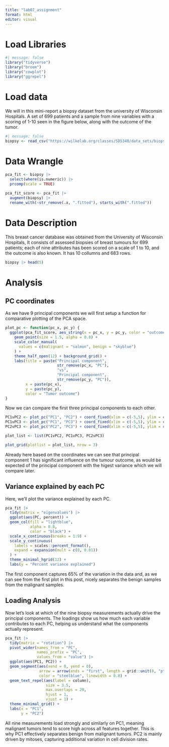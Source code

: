 ```yaml
---
title: "lab07_assignment"
format: html
editor: visual
---
```


# Load Libraries

```r
#| message: false
library("tidyverse")
library("broom")
library("cowplot")
library("ggrepel")
```

# Load data

We will in this mini-report a biopsy dataset from the university of Wisconsin Hospitals. A set of 699 patients and a sample from nine variables with a scoring of 1-10 seen in the figure below, along with the outcome of the tumor.

```r
#| message: false
biopsy <- read_csv("https://wilkelab.org/classes/SDS348/data_sets/biopsy.csv")
```

# Data Wrangle

```r
pca_fit <- biopsy |>
  select(where(is.numeric)) |>
  prcomp(scale = TRUE)
```

```r
pca_fit_score <- pca_fit |>
  augment(biopsy) |>
  rename_with(~str_remove(.x, ".fitted"), starts_with(".fitted"))
```

# Data Description

This breast cancer database was obtained from the University of Wisconsin Hospitals, It consists of assessed biopsies of breast tumours for 699 patients; each of nine attributes has been scored on a scale of 1 to 10, and the outcome is also known. It has 10 collumns and 683 rows.

```r
biopsy |> head(5)
```

# Analysis

## PC coordinates

As we have 9 principal components we will first setup a function for comparative plotting of the PCA space.

```r
plot_pc <- function(pc_x, pc_y) {
  ggplot(pca_fit_score, aes_string(x = pc_x, y = pc_y, color = "outcome")) +
    geom_point(size = 1.5, alpha = 0.8) +
    scale_color_manual(
      values = c(malignant = "salmon", benign = "skyblue")
    ) +
    theme_half_open(12) + background_grid() +
    labs(title = paste("Principal component",
                       str_remove(pc_x, "PC"),
                       "vs",
                       "Principal component",
                       str_remove(pc_y, "PC")),
         x = paste(pc_x),
         y = paste(pc_y),
         color = "Tumor outcome")
}
```

Now we can compare the first three principal components to each other.

```r
PC1vPC2 <- plot_pc("PC1", "PC2") + coord_fixed(xlim = c(-5,5), ylim = c(-3,5))
PC1vPC3 <- plot_pc("PC1", "PC3") + coord_fixed(xlim = c(-5,5), ylim = c(-3,5))
PC2vPC3 <- plot_pc("PC2", "PC3") + coord_fixed(xlim = c(-5,5), ylim = c(-3,5))

plot_list <- list(PC1vPC2, PC1vPC3, PC2vPC3)

plot_grid(plotlist = plot_list, nrow = 3)
```

Already here based on the coordinates we can see that principal component 1 has significant influence on the tumour outcome, as would be expected of the principal component with the higest variance which we will compare later.

## Variance explained by each PC

Here, we’ll plot the variance explained by each PC.

```r
pca_fit |>
  tidy(matrix = "eigenvalues") |>
  ggplot(aes(PC, percent)) +
  geom_col(fill = "lightblue", 
           alpha = 0.8, 
           color = "black") +
  scale_x_continuous(breaks = 1:9) +
  scale_y_continuous(
    labels = scales::percent_format(),
    expand = expansion(mult = c(0, 0.01))
  ) +
  theme_minimal_hgrid(12) +
  labs(y = "Percent variance explained")
```

The first component captures 65% of the variation in the data and, as we can see from the first plot in this post, nicely separates the benign samples from the malignant samples.

## Loading Analysis

Now let's look at which of the nine biopsy measurements actually drive the principal components. The loadings show us how much each variable contributes to each PC, helping us understand what the components actually represent.

```r
pca_fit |>
  tidy(matrix = "rotation") |>
  pivot_wider(names_from = "PC",
              names_prefix = "PC",
              values_from = "value") |>
  ggplot(aes(PC1, PC2)) +
  geom_segment(aes(xend = 0, yend = 0), 
               arrow = arrow(ends = "first", length = grid::unit(8, "pt")),
               color = "steelblue", linewidth = 0.8) +
  geom_text_repel(aes(label = column), 
                  size = 3.5,
                  max.overlaps = 20, 
                  hjust = 1,
                  vjust = 1) +
  theme_minimal_grid() +
  labs(x = "PC1",
       y = "PC2")
```

All nine measurements load strongly and similarly on PC1, meaning malignant tumors tend to score high across all features together. This is why PC1 effectively separates benign from malignant tumors. PC2 is mainly driven by mitoses, capturing additional variation in cell division rates.
